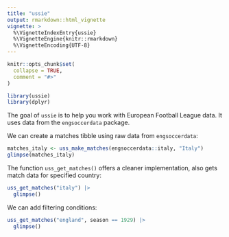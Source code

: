 ```yaml
---
title: "ussie"
output: rmarkdown::html_vignette
vignette: >
  %\VignetteIndexEntry{ussie}
  %\VignetteEngine{knitr::rmarkdown}
  %\VignetteEncoding{UTF-8}
---
```


```r
knitr::opts_chunk$set(
  collapse = TRUE,
  comment = "#>"
)
```

```r
library(ussie)
library(dplyr)
```

The goal of `ussie` is to help you work with European Football League data. It uses data from the `engsoccerdata` package.

We can create a matches tibble using raw data from `engsoccerdata`:

```r
matches_italy <- uss_make_matches(engsoccerdata::italy, "Italy")
glimpse(matches_italy)
```

The function `uss_get_matches()` offers a cleaner implementation, also gets match data for specified country:

```r
uss_get_matches("italy") |> 
  glimpse()
```

We can add filtering conditions:

```r
uss_get_matches("england", season == 1929) |> 
  glimpse()
```
